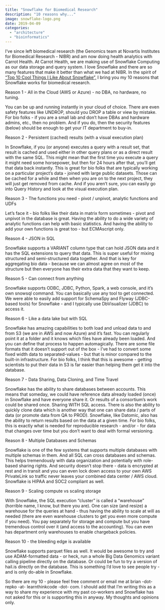 ```yaml
---
title: "Snowflake for Biomedical Research"
description: "10 reasons why..."
image: snowflake-logo.png
date: 2019-04-09
categories: 
  - "architecture"
  - "bioinformatics"
---
```


I've since left biomedical research (the Genomics team at Novartis Institutes for Biomedical Research - NIBR) and am now doing health analytics with Carrot Health. At Carrot Health, we are making use of Snowflake Computing as our data storage and query system. I love Snowflake and there are so many features that make it better than what we had at NIBR. In the spirit of ["Top 10 Cool Things I Like About Snowflake",](https://www.snowflake.com/blog/top-10-cool-things-i-like-about-snowflake/) I bring you my 10 reasons that Snowflake works for biomedical research.

Reason 1 - All in the Cloud (AWS or Azure) - no DBA, no hardware, no tuning.

You can be up and running instantly in your cloud of choice. There are even safety features like UNDROP, should you DROP a table or view by mistake. For bio folks - if you are a small lab and don't have DBAs and hardware admins, etc., then no problem. And if you do, then the security features (below) should be enough to get your IT department to buy-in.

Reason 2 - Persistent (cached) results (with a visual execution plan)

In Snowflake, if you (or anyone) executes a query with a result set, that result is cached and used either in other query plans or as a direct result with the same SQL. This might mean that the first time you execute a query it might need some horsepower, but then for 24 hours after that, you'll get that data back instantly. This is great for bio folks that are typically working on a particular project's data - joined with large public datasets. Those can be cached for a while and then when you are on to the next project, they will just get removed from cache. And if you aren't sure, you can easily go into Query History and look at the visual execution plan.

Reason 3 - The functions you need - pivot / unpivot, analytic functions and UDFs

Let's face it - bio folks like their data in matrix form sometimes - pivot and unpivot in the database is great. Having the ability to do a wide variety of analytic functions can help with basic statistics. And having the ability to add your own functions is great too - but ECMAscript only.

Reason 4 - JSON in SQL

Snowflake supports a VARIANT column type that can hold JSON data and it has the SQL extensions to query that data. This is super useful for mixing structured and semi-structured data together. And that is key for aggregating bio data - because we can almost agree on most of the structure but then everyone has their extra data that they want to keep.

Reason 5 - Can connect from anything

Snowflake supports ODBC, JDBC, Python, Spark, a web console, and it's own snowsql command. You can basically use any tool to get connected. We were able to easily add support for SchemaSpy and Flyway (JDBC-based tools) for Snowflake - and I typically use DbVisualizer (JDBC) to access it.

Reason 6 - Like a data lake but with SQL

Snowflake has amazing capabilities to both load and unload data to and from S3 (we are in AWS and now Azure) and it's fast. You can regularly point it at a folder and it knows which files have already been loaded. And you can define that process to happen automagically. There are some file formats that it doesn't support out of the box - I've had to convert some fixed width data to separated-values - but that is minor compared to the built-in infrastructure. For bio folks, I think that this is awesome - getting scientists to put their data in S3 is far easier than helping them get it into the database.

Reason 7 - Data Sharing, Data Cloning, and Time Travel

Snowflake has the ability to share databases between accounts. This means that someday, we could have reference data already loaded (once) in Snowflake and have everyone share it. Or results of a consortium's work could be shared once. Sharing WITH SQL access. There is also the ability to quickly clone data which is another way that one can share data / parts of data (or promote data from QA to PROD). Snowflake, like Datomic, also has the ability to return results based on the data at a given time. For bio folks, this is exactly what is needed for reproducible research - and/or - for data that changes over time but you don't want to deal with formal versioning.

Reason 8 - Multiple Databases and Schemas

Snowflake is one of the few systems that supports multiple databases with multiple schemas in them. And all SQL can cross databases and schemas. This helps tremendously with data organization and potentially with role-based sharing rights. And security doesn't stop there - data is encrypted at rest and in transit and you can even lock down access to your own AWS PrivateLink so traffic never leaves your combined data center / AWS cloud. Snowflake is HIPAA and SOC2 compliant as well.

Reason 9 - Scaling compute vs scaling storage

With Snowflake, the SQL execution "cluster" is called a "warehouse" (horrible name, I know, but there you are). One can size (and resize) a warehouse for the queries at hand - thus having the ability to scale at will as needed (there are even warehouse clusters to get you even more compute if you need). You pay separately for storage and compute but you have tremendous control over it (and access to the accounting). You can even has department only warehouses to enable chargeback policies.

Reason 10 - the bleeding edge is available

Snowflake supports parquet files as well. It would be awesome to try and use ADAM-formatted data - or heck, run a whole Big Data Genomics variant calling pipeline directly on the database. Or could be fun to try a version of hail.is directly on the database. This is something I'd love to see people try - and is only do-able in Snowflake.

So there are my 10 - please feel free comment or email me at brian -dot- repko -at- learnthinkcode -dot- com. I should add that I'm writing this as a way to share my experience with my past co-workers and Snowflake has not asked for this or is supporting this in anyway. My thoughts and opinions only.
